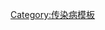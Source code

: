 {{Navbox
 | name = Gram-positive firmicutes diseases
 | state = {{{state<includeonly>|autocollapse</includeonly>}}}

 | title =
* [[厚壁菌門]](低[[GC含量|G+C]])[[感染]]
* [[病原細菌]]: [[病原細菌|G+]]
** 主要[[ICD-10 第一章：某些传染病和寄生虫病|A00–A79]], [[ICD-9编码列表 (001–139)|001–041, 080–109]]

 | titlestyle = background:Silver
 | groupstyle = background:PowderBlue;
 | bodyclass = hlist

 | group1 = [[芽孢桿菌綱]]
 | list1 = {{Navbox|child
   | groupstyle = background-color: PowderBlue

   | group1 = [[乳桿菌目]]<br />([[过氧化氢酶|Cat-]])
   | list1 = {{Navbox|child
     | groupstyle = background-color: PowderBlue

     | group1 = [[鏈球菌屬]]
     | list1 = {{Navbox|child
       | groupstyle = background-color: PowderBlue

       | group1 = [[鏈球菌屬|α]]
       | list1 = {{Navbox|child
         | groupstyle = background-color: PowderBlue

         | group1 = {{le|奧普托欣|Optochin}}易感:
         | list1 =
* [[肺炎鏈球菌]]
** {{le|肺炎球菌感染|Pneumococcal infection}}

         | group2 = 奧普托欣耐:
         | list2 =
* [[草綠色鏈球菌]]: {{le|輕型鏈球菌|Streptococcus mitis}}
* {{le|突變鏈球菌|Streptococcus mutans}}
* {{le|口腔鏈球菌|Streptococcus oralis}}
* [[血鏈球菌]]
* {{le|表兄鏈球菌|Streptococcus sobrinus}}
* {{le|米勒鏈球菌組|Streptococcus anginosus group}}

       }}

       | group2 = [[鏈球菌屬|β]]
       | list2 = {{Navbox|child
         | groupstyle = background-color: PowderBlue

         | group1 = [[A型链球菌感染|A]]:
         | list1 =
* [[桿菌肽]]敏感: {{le|产脓链球菌|Streptococcus pyogenes}}
** [[猩红热]]
* [[丹毒]]
* [[風溼熱]]
* [[链球菌性咽炎]]

         | group2 = {{le|B群鏈球菌感染|Group B streptococcal infection|B}}:
         | list2 =
* 桿菌肽耐藥、{{le|CAMP試驗|CAMP test}}+: {{le|無乳鏈球菌|Streptococcus agalactiae}}

         | group3 = 未分組:
         | list3 =
* [[鱼型链球菌|海豚鏈球菌]]
** {{le|皮膚鏈球菌感染|Cutaneous Streptococcus iniae infection}}

       }}

       | group3 = [[溶血性 (微生物學)#γ溶血性|γ]]
       | list3 =
* [[鏈球菌屬|D]]
* {{le|膽汁七葉苷瓊脂|Bile esculin agar|BEA}}+: {{le|牛鏈球菌|Streptococcus bovis}}

     }}

     | group2 = [[肠球菌]]
     | list2 =
* {{le|膽汁七葉苷瓊脂|Bile esculin agar|BEA}}+: {{le|有糞腸球菌|Enterococcus faecalis}}
** [[泌尿道感染]]
* {{le|屎腸球菌|Enterococcus faecium}}

   }}

   | group2 = [[芽孢桿菌目]]<br />([[过氧化氢酶|Cat+]])
   | list2 = {{Navbox|child
     | groupstyle = background-color: PowderBlue

     | group1 = {{le|葡萄球菌感染|Staphylococcal infection}}
     | list1 = {{Navbox|child
       | groupstyle = background-color: PowderBlue

       | group1 = {{le|凝固酶|Coagulase|Cg+}}:
       | list1 =
* [[金黃色葡萄球菌]]
** {{le|葡萄球菌性燙傷樣皮膚綜合症|Staphylococcal scalded skin syndrome}}
* [[毒性休克症候群]]
* [[抗藥性金黃色葡萄球菌|MRSA]]

       | group2 = {{le|凝固酶|Coagulase|Cg-}}:
       | list2 =
* {{le|新生黴素|Novobiocin}}敏感
** {{le|表皮葡萄球菌|Staphylococcus epidermidis}}
* 新生黴素抗性
** {{le|腐生性葡萄球菌|Staphylococcus saprophyticus}}

     }}

     | group2 = [[芽孢桿菌屬]]
     | list2 =
* [[炭疽桿菌]]
** [[炭疽病]]
* [[蠟樣芽孢桿菌]]
** [[食物中毒]]

     | group3 = [[李斯特氏菌属|李斯特菌屬]]
     | list3 =
* [[李斯特菌]]
** {{le|李斯特菌病|Listeriosis}}

   }}
 }}

 | group2 = [[梭菌綱]]
 | list2 = {{Navbox|child
   | groupstyle = background-color: PowderBlue

   | group1 = [[梭菌屬]]([[孢子]]形成)
   | list1 = {{Navbox|child
     | groupstyle = background-color: PowderBlue

     | group1 = 能動:
     | list1 =
* [[艰难梭菌]]
** [[艱難梭菌感染]]
* [[肉毒桿菌]]
** [[肉毒桿菌中毒]]
* [[破傷風梭菌]]
** [[破傷風]]

     | group2 = 無動力:
     | list2 =
* [[產氣莢膜梭菌]]
** {{le|氣性壞疽|Gas gangrene}}
* {{le|梭菌壞死性腸炎|Clostridial necrotizing enteritis}}

   }}

   | group2 = {{le|消化鏈球菌|Peptostreptococcus}}(非孢子形成)
   | list2 =
* {{le|芬戈爾德菌屬|Finegoldia|大消化鏈球菌}}

 }}

 | group3 = {{le|柔膜菌綱|Mollicutes}}
 | list3 = {{Navbox|child
   | groupstyle = background-color: PowderBlue

   | group1 = {{le|枝原體科|Mycoplasmataceae}}
   | list1 =
* {{le|解脲枝原體|Ureaplasma urealyticum}}
** {{le|解脲枝原體感染|Ureaplasma urealyticum infection}}
* {{le|生殖枝原體|Mycoplasma genitalium}}
* [[肺炎枝原體]]
** [[黴漿菌性肺炎]]

   | group2 = {{le|厭氧原體目|Anaeroplasmatales}}
   | list2 =
* [[豬丹毒桿菌]]
** {{le|類丹毒|Erysipeloid}}

 }}

 | belowstyle = background: transparent; padding: 0px;
 | below = {{Bacteria navs}}

}}<noinclude>
{{collapsible option}}
[[Category:传染病模板]]
</noinclude>